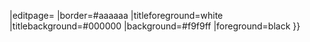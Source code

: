{{Portal:Box-header | title=  {{{1}}}    
|noedit={{#if:{{{2|}}}||yes}}
|editpage= {{{ 2|}}}
|border=#aaaaaa           <!-- 欄位邊框的顏色 -->
|titleforeground=white    <!-- 欄位標題文字的顏色 -->
|titlebackground=#000000 <!-- 欄位標題的底色 -->
|background=#f9f9ff       <!-- 欄位的底色 -->
|foreground=black       <!-- 文字的顏色 -->
}}